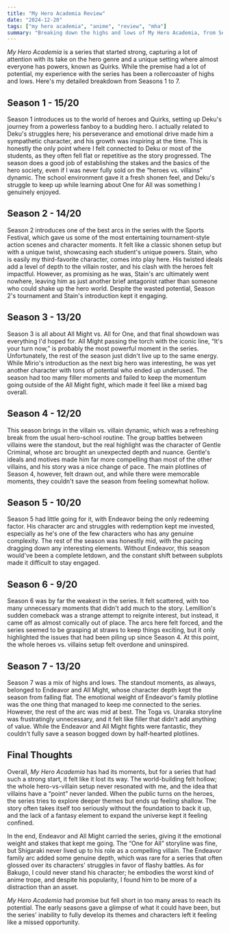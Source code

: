 ```yaml
---
title: "My Hero Academia Review"
date: "2024-12-20"
tags: ["my hero academia", "anime", "review", "mha"]
summary: "Breaking down the highs and lows of My Hero Academia, from Seasons 1 to 7, with a focus on Endeavor, All Might, and the series' numerous missteps."
---
```


_My Hero Academia_ is a series that started strong, capturing a lot of attention with its take on the hero genre and a unique setting where almost everyone has powers, known as Quirks. While the premise had a lot of potential, my experience with the series has been a rollercoaster of highs and lows. Here's my detailed breakdown from Seasons 1 to 7.

## Season 1 - **15/20**

Season 1 introduces us to the world of heroes and Quirks, setting up Deku's journey from a powerless fanboy to a budding hero. I actually related to Deku's struggles here; his perseverance and emotional drive made him a sympathetic character, and his growth was inspiring at the time. This is honestly the only point where I felt connected to Deku or most of the students, as they often fell flat or repetitive as the story progressed. The season does a good job of establishing the stakes and the basics of the hero society, even if I was never fully sold on the “heroes vs. villains” dynamic. The school environment gave it a fresh shonen feel, and Deku's struggle to keep up while learning about One for All was something I genuinely enjoyed.

## Season 2 - **14/20**

Season 2 introduces one of the best arcs in the series with the Sports Festival, which gave us some of the most entertaining tournament-style action scenes and character moments. It felt like a classic shonen setup but with a unique twist, showcasing each student's unique powers. Stain, who is easily my third-favorite character, comes into play here. His twisted ideals add a level of depth to the villain roster, and his clash with the heroes felt impactful. However, as promising as he was, Stain's arc ultimately went nowhere, leaving him as just another brief antagonist rather than someone who could shake up the hero world. Despite the wasted potential, Season 2's tournament and Stain's introduction kept it engaging.

## Season 3 - **13/20**

Season 3 is all about All Might vs. All for One, and that final showdown was everything I'd hoped for. All Might passing the torch with the iconic line, “It's your turn now,” is probably the most powerful moment in the series. Unfortunately, the rest of the season just didn't live up to the same energy. While Mirio's introduction as the next big hero was interesting, he was yet another character with tons of potential who ended up underused. The season had too many filler moments and failed to keep the momentum going outside of the All Might fight, which made it feel like a mixed bag overall.

## Season 4 - **12/20**

This season brings in the villain vs. villain dynamic, which was a refreshing break from the usual hero-school routine. The group battles between villains were the standout, but the real highlight was the character of Gentle Criminal, whose arc brought an unexpected depth and nuance. Gentle's ideals and motives made him far more compelling than most of the other villains, and his story was a nice change of pace. The main plotlines of Season 4, however, felt drawn out, and while there were memorable moments, they couldn't save the season from feeling somewhat hollow.

## Season 5 - **10/20**

Season 5 had little going for it, with Endeavor being the only redeeming factor. His character arc and struggles with redemption kept me invested, especially as he's one of the few characters who has any genuine complexity. The rest of the season was honestly mid, with the pacing dragging down any interesting elements. Without Endeavor, this season would've been a complete letdown, and the constant shift between subplots made it difficult to stay engaged.

## Season 6 - **9/20**

Season 6 was by far the weakest in the series. It felt scattered, with too many unnecessary moments that didn't add much to the story. Lemillion's sudden comeback was a strange attempt to reignite interest, but instead, it came off as almost comically out of place. The arcs here felt forced, and the series seemed to be grasping at straws to keep things exciting, but it only highlighted the issues that had been piling up since Season 4. At this point, the whole heroes vs. villains setup felt overdone and uninspired.

## Season 7 - **13/20**

Season 7 was a mix of highs and lows. The standout moments, as always, belonged to Endeavor and All Might, whose character depth kept the season from falling flat. The emotional weight of Endeavor's family plotline was the one thing that managed to keep me connected to the series. However, the rest of the arc was mid at best. The Toga vs. Uraraka storyline was frustratingly unnecessary, and it felt like filler that didn't add anything of value. While the Endeavor and All Might fights were fantastic, they couldn't fully save a season bogged down by half-hearted plotlines.

## Final Thoughts

Overall, _My Hero Academia_ has had its moments, but for a series that had such a strong start, it felt like it lost its way. The world-building felt hollow; the whole hero-vs-villain setup never resonated with me, and the idea that villains have a “point” never landed. When the public turns on the heroes, the series tries to explore deeper themes but ends up feeling shallow. The story often takes itself too seriously without the foundation to back it up, and the lack of a fantasy element to expand the universe kept it feeling confined.

In the end, Endeavor and All Might carried the series, giving it the emotional weight and stakes that kept me going. The “One for All” storyline was fine, but Shigaraki never lived up to his role as a compelling villain. The Endeavor family arc added some genuine depth, which was rare for a series that often glossed over its characters' struggles in favor of flashy battles. As for Bakugo, I could never stand his character; he embodies the worst kind of anime trope, and despite his popularity, I found him to be more of a distraction than an asset.

_My Hero Academia_ had promise but fell short in too many areas to reach its potential. The early seasons gave a glimpse of what it could have been, but the series' inability to fully develop its themes and characters left it feeling like a missed opportunity.
